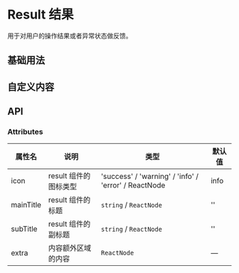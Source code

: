 # Result 结果


用于对用户的操作结果或者异常状态做反馈。

## 基础用法

<CodeBlock name="resultBasic">
  <ResultBasic />
</CodeBlock>

## 自定义内容

<CodeBlock name="resultIcon">
  <ResultIcon />
</CodeBlock>

## API

### Attributes

| 属性名    | 说明                  | 类型                                                 | 默认值 |
| --------- | --------------------- | ---------------------------------------------------- | ------ |
| icon      | result 组件的图标类型 | 'success' / 'warning' / 'info' / 'error' / ReactNode | info   |
| mainTitle | result 组件的标题     | `string` / `ReactNode`                               | ''     |
| subTitle  | result 组件的副标题   | `string` / `ReactNode`                               | ''     |
| extra     | 内容额外区域的内容    | `ReactNode`                                          | —      |